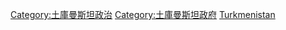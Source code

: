 {{Commonscat|International relations of Turkmenistan}}

[[Category:土庫曼斯坦政治|Category:土庫曼斯坦政治]]
[[Category:土庫曼斯坦政府|Category:土庫曼斯坦政府]]
[[Category:亚洲各国外交|Turkmenistan]]